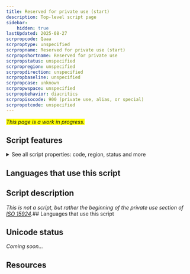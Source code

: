 ```yaml
---
title: Reserved for private use (start)
description: Top-level script page
sidebar:
    hidden: true
lastUpdated: 2025-08-27
scrpropcode: Qaaa
scrproptype: unspecified
scrpropname: Reserved for private use (start)
scrpropshortname: Reserved for private use
scrpropstatus: unspecified
scrpropregion: unspecified
scrpropdirection: unspecified
scrpropbaseline: unspecified
scrpropcase: unknown
scrpropwspace: unspecified
scrpropbehavior: diacritics
scrpropisocode: 900 (private use, alias, or special)
scrpropotcode: unspecified
---
```


<span style='background-color:yellow'>_This page is a work in progress._</span>


## Script features

<details>
<summary> See all script properties: code, region, status and more</summary>
<ScriptInfo />
</details>

## Languages that use this script

<WsList script='Qaaa' wsMax='5' />

## Script description

_This is not a script, but rather the beginning of the private use section of [ISO 15924](http://www.unicode.org/iso15924/)._## Languages that use this script

<WsList script='Qaaa' wsMax='5' />

## Unicode status

_Coming soon..._

## Resources

<ScriptResources detailSummary='seemore' />

